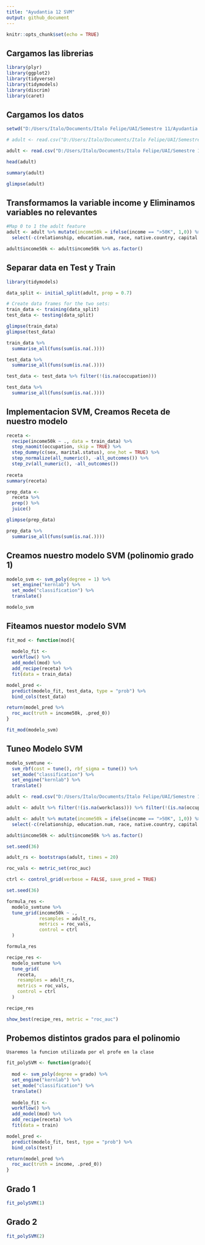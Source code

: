 ```yaml
---
title: "Ayudantia 12 SVM"
output: github_document
---
```


```r
knitr::opts_chunk$set(echo = TRUE)
```

## Cargamos las librerias

```r
library(plyr)
library(ggplot2)
library(tidyverse)
library(tidymodels)
library(discrim)
library(caret)
```

## Cargamos los datos

```r
setwd("D:/Users/Italo/Documents/Italo Felipe/UAI/Semestre 11/Ayudantia Mineria de Datos/material ayudantia/DataSets")

# adult <- read.csv("D:/Users/Italo/Documents/Italo Felipe/UAI/Semestre 11/Ayudantia Mineria de Datos/material ayudantia/DataSets/adult.csv")

adult <- read.csv("D:/Users/Italo/Documents/Italo Felipe/UAI/Semestre 11/Ayudantia Mineria de Datos/material ayudantia/DataSets/adult.csv", na.strings = c("","NA"," ","?"))
```

```r
head(adult)

summary(adult)
```

```r
glimpse(adult)
```

## Transformamos la variable income y Eliminamos variables no relevantes

```r
#Map 0 to 1 the adult feature
adult <- adult %>% mutate(income50k = ifelse(income == ">50K", 1,0)) %>% 
  select(-c(relationship, education.num, race, native.country, capital.loss, fnlwgt, workclass,income))

adult$income50k <- adult$income50k %>% as.factor()
```

## Separar data en Test y Train

```r
library(tidymodels)

data_split <- initial_split(adult, prop = 0.7)

# Create data frames for the two sets:
train_data <- training(data_split) 
test_data <- testing(data_split)

glimpse(train_data)
glimpse(test_data)
```

```r
train_data %>% 
  summarise_all(funs(sum(is.na(.))))

test_data %>% 
  summarise_all(funs(sum(is.na(.))))

test_data <- test_data %>% filter(!(is.na(occupation)))

test_data %>% 
  summarise_all(funs(sum(is.na(.))))
```


## Implementacion SVM, Creamos Receta de nuestro modelo

```r
receta <- 
  recipe(income50k ~ ., data = train_data) %>% 
  step_naomit(occupation, skip = TRUE) %>% 
  step_dummy(c(sex, marital.status), one_hot = TRUE) %>% 
  step_normalize(all_numeric(), -all_outcomes()) %>% 
  step_zv(all_numeric(), -all_outcomes())
  
receta
summary(receta)

prep_data <-
  receta %>% 
  prep() %>% 
  juice()

glimpse(prep_data)

prep_data %>%
  summarise_all(funs(sum(is.na(.))))
```

## Creamos nuestro modelo SVM (polinomio grado 1)

```r
modelo_svm <- svm_poly(degree = 1) %>% 
  set_engine("kernlab") %>% 
  set_mode("classification") %>% 
  translate()

modelo_svm
```

## Fiteamos nuestor modelo SVM

```r
fit_mod <- function(mod){
  
  modelo_fit <- 
  workflow() %>% 
  add_model(mod) %>% 
  add_recipe(receta) %>% 
  fit(data = train_data)

model_pred <- 
  predict(modelo_fit, test_data, type = "prob") %>% 
  bind_cols(test_data) 

return(model_pred %>% 
  roc_auc(truth = income50k, .pred_0))
}

fit_mod(modelo_svm)
```

## Tuneo Modelo SVM

```r
modelo_svmtune <- 
  svm_rbf(cost = tune(), rbf_sigma = tune()) %>% 
  set_mode("classification") %>% 
  set_engine("kernlab") %>% 
  translate()
```

```r
adult <- read.csv("D:/Users/Italo/Documents/Italo Felipe/UAI/Semestre 11/Ayudantia Mineria de Datos/material ayudantia/DataSets/adult.csv", na.strings = c("","NA"," ","?"))

adult <- adult %>% filter(!(is.na(workclass))) %>% filter(!(is.na(occupation))) %>% filter(!(is.na(native.country)))

adult <- adult %>% mutate(income50k = ifelse(income == ">50K", 1,0)) %>% 
  select(-c(relationship, education.num, race, native.country, capital.loss, fnlwgt, workclass,income))

adult$income50k <- adult$income50k %>% as.factor()

set.seed(36)

adult_rs <- bootstraps(adult, times = 20)

roc_vals <- metric_set(roc_auc)

ctrl <- control_grid(verbose = FALSE, save_pred = TRUE)
```

```r
set.seed(36)

formula_res <-
  modelo_svmtune %>% 
  tune_grid(income50k ~ .,
            resamples = adult_rs,
            metrics = roc_vals,
            control = ctrl
  )

formula_res
```

```r
recipe_res <-
  modelo_svmtune %>% 
  tune_grid(
    receta,
    resamples = adult_rs,
    metrics = roc_vals,
    control = ctrl
  )

recipe_res
```

```r
show_best(recipe_res, metric = "roc_auc")
```

## Probemos distintos grados para el polinomio
    Usaremos la funcion utilizada por el profe en la clase

```r
fit_polySVM <- function(grado){
  
  mod <- svm_poly(degree = grado) %>% 
  set_engine("kernlab") %>% 
  set_mode("classification") %>% 
  translate()
  
  modelo_fit <- 
  workflow() %>% 
  add_model(mod) %>% 
  add_recipe(receta) %>% 
  fit(data = train)

model_pred <- 
  predict(modelo_fit, test, type = "prob") %>% 
  bind_cols(test) 

return(model_pred %>% 
  roc_auc(truth = income, .pred_0))
}
```

## Grado 1

```r
fit_polySVM(1)
```

## Grado 2

```r
fit_polySVM(2)
```
